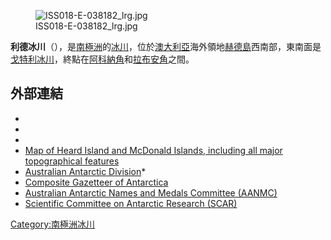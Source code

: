 [[Image:ISS018-E-038182_lrg.jpg|right]]

{{Coord|53|09|S|73|26|E|source:GNIS|display=title}}

'''利德冰川'''（{{lang-en|Lied Glacier}}），是[[南極洲|南極洲]]的[[冰川|冰川]]，位於[[澳大利亞|澳大利亞]]海外領地[[赫德島|赫德島]]西南部，東南面是[[戈特利冰川|戈特利冰川]]，終點在[[阿科納角|阿科納角]]和[[拉布安角|拉布安角]]之間。

==外部連結==
*{{Cite book
|author=U. Radok and D. Watts
|title=Snow and Ice (Proceedings of the Moscow Symposium, August 1971)
|editor=
|chapter=A synoptic background to glacier variations of Heard Island
|publisher=[http://iahs.info/ International Association of Hydrological Sciences]
|location=Wallingford, Oxfordshire, UK
|edition=104
|isbn=
|year=1975
|pages=42–56
|url=http://iahs.info/redbooks/a104/iahs_104_0042.pdf
|accessdate=7 June 2010
|archive-date=2013-06-13
|archive-url=https://web.archive.org/web/20130613035139/http://iahs.info/redbooks/a104/iahs_104_0042.pdf
|dead-url=no
}}
*{{Cite book
|author=Truffer, M., Thost, D. and Ruddell, A.
|title=Antarctic CRC Research Report No. 24
|editor=
|chapter=The Brown Glacier, Heard Island: its morphology, dynamics, mass balance and climate setting
|publisher=Cooperative Research Centre for the Antarctic and Southern Ocean Environment, University of Tasmania
|location=Hobart, Tasmania
|edition=
|isbn=
|year=2001
|pages=1–27
|url=
|accessdate=8 June 2010}}
*{{Cite journal
|author=Kevin Kiernan and Anne McConnell
|title=Glacier retreat and melt-lake expansion at Stephenson Glacier, Heard Island World Heritage Area
|journal=Polar Record
|volume=38
|issue=207
|pages=297–308
|year=2002
|pmid=
|doi=10.1017/S0032247400017988
|url=http://eprints.utas.edu.au/2355/1/Glacier_retreat.pdf
|accessdate=7 June 2010
|archive-date=2012-03-06
|archive-url=https://web.archive.org/web/20120306210842/http://eprints.utas.edu.au/2355/1/Glacier_retreat.pdf
|dead-url=no
}}
*[http://www.heardisland.aq/__data/assets/pdf_file/0018/639/HIMI_general.pdf Map of Heard Island and McDonald Islands, including all major topographical features]{{Wayback|url=http://www.heardisland.aq/__data/assets/pdf_file/0018/639/HIMI_general.pdf |date=20140211194507 }}
*[http://www.aad.gov.au/ Australian Antarctic Division]* {{Wayback|url=http://www.aad.gov.au/ |date=20071030143303 }}
*[http://data.aad.gov.au/aadc/gaz/scar/ Composite Gazetteer of Antarctica]{{WebCite|url=https://www.webcitation.org/5ug2CfC7m?url=http://data.aad.gov.au/aadc/gaz/scar/ |date=20101202140255 |dateformat=iso }}
*[https://web.archive.org/web/20090709070649/http://www.aad.gov.au/default.asp?casid=12388 Australian Antarctic Names and Medals Committee (AANMC)]
*[https://web.archive.org/web/20100818063123/http://www.scar.org/information/ Scientific Committee on Antarctic Research (SCAR)]

{{Antarctica-geo-stub}}
[[Category:南極洲冰川|Category:南極洲冰川]]